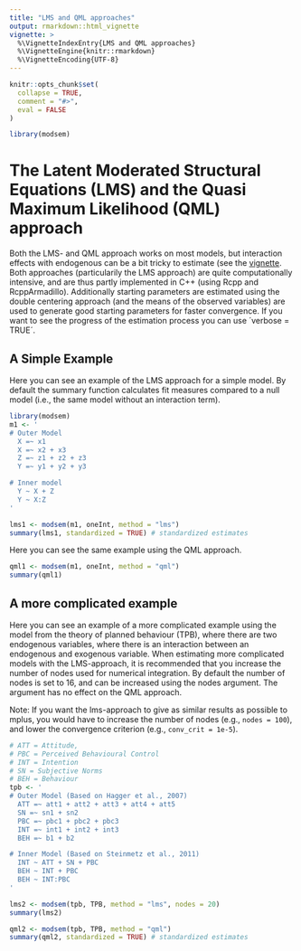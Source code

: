```yaml
---
title: "LMS and QML approaches"
output: rmarkdown::html_vignette
vignette: >
  %\VignetteIndexEntry{LMS and QML approaches}
  %\VignetteEngine{knitr::rmarkdown}
  %\VignetteEncoding{UTF-8}
---
```


```r
knitr::opts_chunk$set(
  collapse = TRUE,
  comment = "#>",
  eval = FALSE
)
```

```r
library(modsem)
```
# The Latent Moderated Structural Equations (LMS) and the Quasi Maximum Likelihood (QML) approach 
Both the LMS- and QML approach works on most models, but interaction effects with 
endogenous can be a bit tricky to estimate (see the [vignette](https://kss2k.github.io/intro_modsem/articles/interaction_two_etas.html). 
Both approaches (particularily the LMS approach) are quite computationally intensive, and are thus partly implemented in C++ (using Rcpp and RcppArmadillo). 
Additionally starting parameters are estimated using the double centering approach (and the means of the observed variables) 
are used to generate good starting parameters for faster convergence. If you want to see the progress of the estimation process you can use ´verbose = TRUE´.

## A Simple Example
Here you can see an example of the LMS approach for a simple model. 
By default the summary function calculates fit measures compared to a null model (i.e., the same model without an interaction term).

```r
library(modsem)
m1 <- '
# Outer Model
  X =~ x1
  X =~ x2 + x3
  Z =~ z1 + z2 + z3
  Y =~ y1 + y2 + y3

# Inner model
  Y ~ X + Z
  Y ~ X:Z
'

lms1 <- modsem(m1, oneInt, method = "lms")
summary(lms1, standardized = TRUE) # standardized estimates 
```

Here you can see the same example using the QML approach. 

```r
qml1 <- modsem(m1, oneInt, method = "qml")
summary(qml1)
```

## A more complicated example
Here you can see an example of a more complicated example using the model from the
theory of planned behaviour (TPB), where there are two endogenous variables, 
where there is an interaction between an endogenous and exogenous variable. 
When estimating more complicated models with the LMS-approach, 
it is recommended that you increase the number of 
nodes used for numerical integration. By default the number of nodes is set to 16,
and can be increased using the nodes argument. The argument has no effect on the QML approach.

Note: If you want the lms-approach to give as similar results as possible to
mplus, you would have to increase the number of nodes (e.g., `nodes = 100`), 
and lower the convergence criterion (e.g., `conv_crit = 1e-5`).

```r
# ATT = Attitude, 
# PBC = Perceived Behavioural Control 
# INT = Intention 
# SN = Subjective Norms
# BEH = Behaviour
tpb <- ' 
# Outer Model (Based on Hagger et al., 2007)
  ATT =~ att1 + att2 + att3 + att4 + att5
  SN =~ sn1 + sn2
  PBC =~ pbc1 + pbc2 + pbc3
  INT =~ int1 + int2 + int3
  BEH =~ b1 + b2

# Inner Model (Based on Steinmetz et al., 2011)
  INT ~ ATT + SN + PBC
  BEH ~ INT + PBC 
  BEH ~ INT:PBC  
'

lms2 <- modsem(tpb, TPB, method = "lms", nodes = 20)
summary(lms2)

qml2 <- modsem(tpb, TPB, method = "qml")
summary(qml2, standardized = TRUE) # standardized estimates
```

